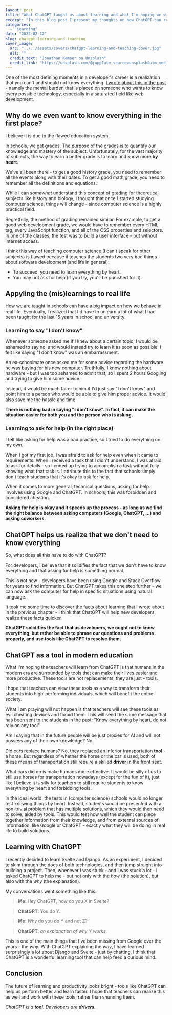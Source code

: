 ```yaml
---
layout: post
title: "What ChatGPT taught us about learning and what I'm hoping we will learn from it about teaching"
excerpt: "In this blog post I present my thoughts on how ChatGPT can revolutionalize the software development education system and how it is already changing the way we learn and think as developers."
categories:
  - "Learning"
date: "2023-02-12"
slug: chatgpt-learning-and-teaching
cover_image:
  src: "../../assets/covers/chatgpt-learning-and-teaching-cover.jpg"
  alt: ""
  credit_text: "Jonathan Kemper on Unsplash"
  credit_link: "https://unsplash.com/@jupp?utm_source=unsplash&utm_medium=referral&utm_content=creditCopyText"
---
```


One of the most defining moments in a developer's career is a realization that you can't and should not know everything. [I wrote about this in the past](/blog/i-am-not-afraid-to-not-know-things-anymore) - namely the mental burden that is placed on someone who wants to know every possible technology, especially in a saturated field like web development.

## Why do we even want to know everything in the first place?

I believe it is due to the flawed education system.

In schools, we get grades. The purpose of the grades is to quantify our knowledge and mastery of the subject. Unfortunately, for the vast majority of subjects, the way to earn a better grade is to learn and know more **by heart**.

We've all been there - to get a good history grade, you need to remember all the events along with their dates. To get a good math grade, you need to remember all the definitions and equations.

While I can _somewhat_ understand this concept of grading for theoretical subjects like history and biology, I thought that once I started studying computer science, things will change - since computer science is a highly practical field.

Regretfully, the method of grading remained similar. For example, to get a good web development grade, we would have to remember every HTML tag, every JavaScript function, and all of the CSS properties and selectors. In one of the classes, the test was to build a user interface - but without internet access.

I think this way of teaching computer science (I can't speak for other subjects) is flawed because it teaches the students two very bad things about software development (and life in general):

- To succeed, you need to learn everything by heart.
- You may not ask for help (if you try, you'll be punished for it).

<p></p>

## Appyling the (mis)learnings to real life

How we are taught in schools can have a big impact on how we behave in real life. Eventually, I realized that I'd have to unlearn a lot of what I had been taught for the last 15 years in school and university.

### Learning to say "I don't know"

Whenever someone asked me if I knew about a certain topic, I would be ashamed to say no, and would instead try to learn it as soon as possible. I felt like saying "I don't know" was an embarrassment.

An ex-schoolmate once asked me for some advice regarding the hardware he was buying for his new computer. Truthfully, I know nothing about hardware - but I was too ashamed to admit that, so I spent 2 hours Googling and trying to give him some advice.

Instead, it would be much fairer to him if I'd just say "I don't know" and point him to a person who would be able to give him proper advice. It would also save me the hassle and time.

**There is nothing bad in saying "I don't know". In fact, it can make the situation easier for both you and the person who is asking.**

### Learning to ask for help (in the right place)

I felt like asking for help was a bad practice, so I tried to do everything on my own.

When I got my first job, I was afraid to ask for help even when it came to requirements. When I received a task that I didn't understand, I was afraid to ask for details - so I ended up trying to accomplish a task without fully knowing what that task is. I attribute this to the fact that schools simply don't teach students that it's okay to ask for help.

When it comes to more general, technical questions, asking for help involves using Google and ChatGPT. In schools, this was forbidden and considered cheating.

**Asking for help is okay and it speeds up the process - as long as we find the right balance between asking computers (Google, ChatGPT, ...) and asking coworkers.**

## ChatGPT helps us realize that we don't need to know everything

So, what does all this have to do with ChatGPT?

For developers, I believe that it solidifies the fact that we don't have to know everything and that asking for help is something normal.

This is not new - developers have been using Google and Stack Overflow for years to find information. But ChatGPT takes this one step further - we can now ask the computer for help in specific situations using natural language.

It took me some time to discover the facts about learning that I wrote about in the previous chapter - I think that ChatGPT will help new developers realize these facts quicker.

**ChatGPT solidifies the fact that as developers, we ought not to know everything, but rather be able to phrase our questions and problems properly, and use tools like ChatGPT to resolve them.**

## ChatGPT as a tool in modern education

What I'm hoping the teachers will learn from ChatGPT is that humans in the modern era are surrounded by tools that can make their lives easier and more productive. These tools are not replacements, they are just - tools.

I hope that teachers can view these tools as a way to transform their students into high-performing individuals, which will benefit the entire society.

What I am praying will not happen is that teachers will see these tools as evil cheating devices and forbid them. This will send the same message that has been sent to the students in the past: "Know everything by heart, do not rely on any tool".

Am I saying that in the future people will be just proxies for AI and will not possess any of their own knowledge? No.

Did cars replace humans? No, they replaced an inferior transportation **tool** - a horse. But regardless of whether the horse or the car is used, both of these means of transportation still require a skilled **driver** in the front seat.

What cars did do is make humans more effective. It would be silly of us to still use horses for transportation nowadays (except for the fun of it), just like I believe it is silly for teachers to still require students to know everything by heart and forbidding tools.

In the ideal world, the tests in (computer science) schools would no longer test knowing things by heart. Instead, students would be presented with a non-trivial problem that has multiple solutions, which they would then need to solve, aided by tools. This would test how well the student can piece together information from their knowledge, and from external sources of information, like Google or ChatGPT - exactly what they will be doing in real life to build solutions.

## Learning with ChatGPT

I recently decided to learn Svelte and Django. As an experiment, I decided to skim through the docs of both technologies, and then jump straight into building a project. Then, whenever I was stuck - and I was stuck a lot - I asked ChatGPT to help me - but not only with the _how_ (the solution), but also with the _why_ (the explanation).

My conversations went something like this:

> **Me**: Hey ChatGPT, how do you X in Svelte?

> **ChatGPT**: You do Y.

> **Me**: _Why_ do you do Y and not Z?

> **ChatGPT**: _an explanation of why Y works_.

This is one of the main things that I've been missing from Google over the years - the _why_. With ChatGPT explaining the _why_, I have learned surprisingly a lot about Django and Svelte - just by chatting. I think that ChatGPT is a wonderful learning tool that can help feed a curious mind.

## Conclusion

The future of learning and productivity looks bright - tools like ChatGPT can help us perform better and learn faster. I hope that teachers can realize this as well and work with these tools, rather than shunning them.

_ChatGPT is a **tool**. Developers are **drivers**._
